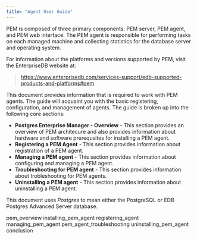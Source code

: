 ```yaml
---
title: "Agent User Guide"
---
```


PEM is composed of three primary components: PEM server, PEM agent, and PEM web interface. The PEM agent is responsible for performing tasks on each managed machine and collecting statistics for the database server and operating system.

For information about the platforms and versions supported by PEM, visit the EnterpriseDB website at:

> <https://www.enterprisedb.com/services-support/edb-supported-products-and-platforms#pem>

This document provides information that is required to work with PEM agents. The guide will acquaint you with the basic registering, configuration, and management of agents. The guide is broken up into the following core sections:

  - **Postgres Enterprise Manager - Overview** - This section provides an overview of PEM architecure and also provides information about hardware and software prerequsites for installing a PEM agent.
  - **Registering a PEM Agent** - This section provides information about registration of a PEM agent.
  - **Managing a PEM agent** - This section provides information about configuring and managing a PEM agent.
  - **Troubleshooting for PEM agent** - This section provides information about trobleshooting for PEM agents.
  - **Uninstalling a PEM agent** - This section provides information about uninstalling a PEM agent.

This document uses *Postgres* to mean either the PostgreSQL or EDB Postgres Advanced Server database.

<div class="toctree" data-maxdepth="3">

pem_overview installing_pem_agent registering_agent managing_pem_agent pem_agent_troubleshooting uninstalling_pem_agent conclusion

</div>

